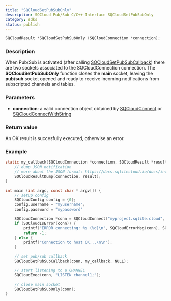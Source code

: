 ```yaml
---
title: "SQCloudSetPubSubOnly"
description: SQCloud Pub/Sub C/C++ Interface SQCloudSetPubSubOnly
category: sdks
status: publish
---
```


```c
SQCloudResult *SQCloudSetPubSubOnly (SQCloudConnection *connection);
```

### Description
When Pub/Sub is activated (after calling [SQCloudSetPubSubCallback](/docs/sqlite-cloud/sdks/c/sqcloudsetpubsubcallback)) there are two sockets associated to the SQCloudConnection connection.  The **SQCloudSetPubSubOnly** function closes the **main** socket, leaving the **pub/sub** socket opened and ready to receive incoming notifications from subscripted channels and tables.

### Parameters
* **connection**: a valid connection object obtained by [SQCloudConnect](/docs/sqlite-cloud/sdks/c/sqcloudconnect) or [SQCloudConnectWithString](/docs/sqlite-cloud/sdks/c/sqcloudconnectwithstring)

### Return value
An OK result is succesfully executed, otherwise an error.

### Example
```c
static my_callback(SQCloudConnection *connection, SQCloudResult *result, void *data) {
    // dump JSON notification
    // more about the JSON format: https://docs.sqlitecloud.io/docs/introduction/pubsub_payload
    SQCloudResultDump(connection, result);
}

int main (int argc, const char * argv[]) {
    // setup config
    SQCloudConfig config = {0};
    config.username = "myusername";
    config.password = "mypassword"

    SQCloudConnection *conn = SQCloudConnect("myproject.sqlite.cloud", SQCLOUD_DEFAULT_PORT, &config);
    if (SQCloudIsError(conn)) {
        printf("ERROR connecting: %s (%d)\n", SQCloudErrorMsg(conn), SQCloudErrorCode(conn));
        return -1;
    } else {
        printf("Connection to host OK...\n\n");
    }

    // set pub/sub callback
    SQCloudSetPubSubCallback(conn, my_callback, NULL);

    // start listening to a CHANNEL
    SQCloudExec(conn, "LISTEN channel1;");

    // close main socket
    SQCloudSetPubSubOnly(conn);
}
```